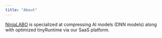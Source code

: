 ```yaml
---
title: "About"
---
```



[NinjaLABO](https://ninjalabo.ai) is specialized at compressing AI models (DNN models) along with optimized tinyRuntime via our SaaS platform.
